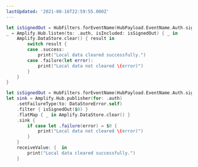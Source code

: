 ```yaml
---
lastUpdated: '2021-08-16T22:59:55.000Z'
---
```

<BlockSwitcher>

<Block name="Listener (iOS 11+)">

```swift
let isSignedOut = HubFilters.forEventName(HubPayload.EventName.Auth.signedOut)
_ = Amplify.Hub.listen(to: .auth, isIncluded: isSignedOut) { _ in
    Amplify.DataStore.clear() { result in
        switch result {
        case .success:
            print("Local data cleared successfully.")
        case .failure(let error):
            print("Local data not cleared \(error)")
        }
    }
}
```

</Block>

<Block name="Combine (iOS 13+)">

```swift
let isSignedOut = HubFilters.forEventName(HubPayload.EventName.Auth.signedOut)
let sink = Amplify.Hub.publisher(for: .auth)
    .setFailureType(to: DataStoreError.self)
    .filter { isSignedOut($0) }
    .flatMap { _ in Amplify.DataStore.clear() }
    .sink {
        if case let .failure(error) = $0 {
            print("Local data not cleared \(error)")
        }
    }
    receiveValue: {  in
        print("Local data cleared successfully.")
    }
```

</Block>

</BlockSwitcher>
